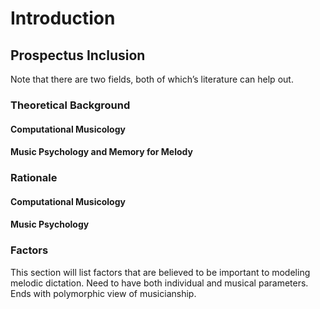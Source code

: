 # Introduction {#intro}

## Prospectus Inclusion

Note that there are two fields, both of which's literature can help out.

### Theoretical Background

#### Computational Musicology 

#### Music Psychology and Memory for Melody

### Rationale 

#### Computational Musicology

#### Music Psychology 

### Factors

This section will list factors that are believed to be important to modeling melodic dictation.
Need to have both individual and musical parameters.
Ends with polymorphic view of musicianship.
